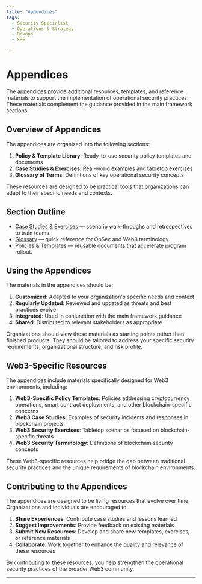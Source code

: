 ```yaml
---
title: "Appendices"
tags:
  - Security Specialist
  - Operations & Strategy
  - Devops
  - SRE

---
```



<TagProvider>
<TagFilter />

# Appendices

<TagList tags={frontmatter.tags} />
<AttributionList contributors={frontmatter.contributors} />

The appendices provide additional resources, templates, and reference materials to support the implementation of operational security practices. These materials complement the guidance provided in the main framework sections.

## Overview of Appendices

The appendices are organized into the following sections:

1. **Policy & Template Library**: Ready-to-use security policy templates and documents
2. **Case Studies & Exercises**: Real-world examples and tabletop exercises
3. **Glossary of Terms**: Definitions of key operational security concepts

These resources are designed to be practical tools that organizations can adapt to their specific needs and contexts.

## Section Outline

- [Case Studies & Exercises](/opsec/appendices/case-studies) — scenario walk-throughs and retrospectives to train teams.
- [Glossary](/opsec/appendices/glossary) — quick reference for OpSec and Web3 terminology.
- [Policies & Templates](/opsec/appendices/policies) — reusable documents that accelerate program rollout.

## Using the Appendices

The materials in the appendices should be:

1. **Customized**: Adapted to your organization's specific needs and context
2. **Regularly Updated**: Reviewed and updated as threats and best practices evolve
3. **Integrated**: Used in conjunction with the main framework guidance
4. **Shared**: Distributed to relevant stakeholders as appropriate

Organizations should view these materials as starting points rather than finished products. They should be tailored to address your specific security requirements, organizational structure, and risk profile.

## Web3-Specific Resources

The appendices include materials specifically designed for Web3 environments, including:

1. **Web3-Specific Policy Templates**: Policies addressing cryptocurrency operations, smart contract deployments, and other blockchain-specific concerns
2. **Web3 Case Studies**: Examples of security incidents and responses in blockchain projects
3. **Web3 Security Exercises**: Tabletop scenarios focused on blockchain-specific threats
4. **Web3 Security Terminology**: Definitions of blockchain security concepts

These Web3-specific resources help bridge the gap between traditional security practices and the unique requirements of blockchain environments.

## Contributing to the Appendices

The appendices are designed to be living resources that evolve over time. Organizations and individuals are encouraged to:

1. **Share Experiences**: Contribute case studies and lessons learned
2. **Suggest Improvements**: Provide feedback on existing materials
3. **Submit New Resources**: Develop and share new templates, exercises, or reference materials
4. **Collaborate**: Work together to enhance the quality and relevance of these resources

By contributing to these resources, you help strengthen the operational security practices of the broader Web3 community.

---

</TagProvider>
<ContributeFooter />
